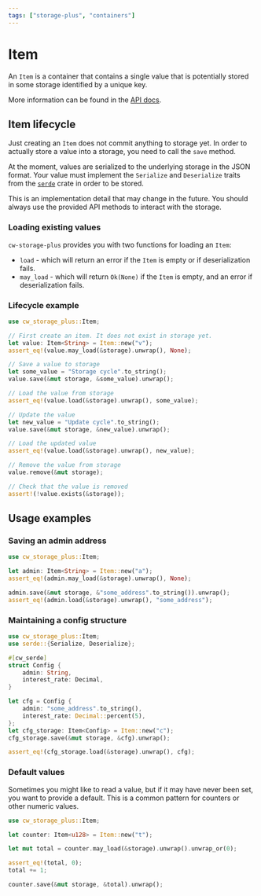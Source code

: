 ```yaml
---
tags: ["storage-plus", "containers"]
---
```



# Item

An `Item` is a container that contains a single value that is potentially stored in some storage
identified by a unique key.

<Callout>More information can be found in the [API docs].</Callout>

## Item lifecycle

Just creating an `Item` does not commit anything to storage yet. In order to actually store a value
into a storage, you need to call the `save` method.

At the moment, values are serialized to the underlying storage in the JSON format. Your value must
implement the `Serialize` and `Deserialize` traits from the [`serde`] crate in order to be stored.

<Callout>
  This is an implementation detail that may change in the future. You should always use the provided
  API methods to interact with the storage.
</Callout>

### Loading existing values

`cw-storage-plus` provides you with two functions for loading an `Item`:

- `load` - which will return an error if the `Item` is empty or if deserialization fails.
- `may_load` - which will return `Ok(None)` if the `Item` is empty, and an error if deserialization
  fails.

### Lifecycle example

```rust template="storage"
use cw_storage_plus::Item;

// First create an item. It does not exist in storage yet.
let value: Item<String> = Item::new("v");
assert_eq!(value.may_load(&storage).unwrap(), None);

// Save a value to storage
let some_value = "Storage cycle".to_string();
value.save(&mut storage, &some_value).unwrap();

// Load the value from storage
assert_eq!(value.load(&storage).unwrap(), some_value);

// Update the value
let new_value = "Update cycle".to_string();
value.save(&mut storage, &new_value).unwrap();

// Load the updated value
assert_eq!(value.load(&storage).unwrap(), new_value);

// Remove the value from storage
value.remove(&mut storage);

// Check that the value is removed
assert!(!value.exists(&storage));
```

## Usage examples

### Saving an admin address

```rust template="storage"
use cw_storage_plus::Item;

let admin: Item<String> = Item::new("a");
assert_eq!(admin.may_load(&storage).unwrap(), None);

admin.save(&mut storage, &"some_address".to_string()).unwrap();
assert_eq!(admin.load(&storage).unwrap(), "some_address");
```

### Maintaining a config structure

```rust template="storage"
use cw_storage_plus::Item;
use serde::{Serialize, Deserialize};

#[cw_serde]
struct Config {
    admin: String,
    interest_rate: Decimal,
}

let cfg = Config {
    admin: "some_address".to_string(),
    interest_rate: Decimal::percent(5),
};
let cfg_storage: Item<Config> = Item::new("c");
cfg_storage.save(&mut storage, &cfg).unwrap();

assert_eq!(cfg_storage.load(&storage).unwrap(), cfg);
```

### Default values

Sometimes you might like to read a value, but if it may have never been set, you want to provide a
default. This is a common pattern for counters or other numeric values.

```rust template="storage"
use cw_storage_plus::Item;

let counter: Item<u128> = Item::new("t");

let mut total = counter.may_load(&storage).unwrap().unwrap_or(0);

assert_eq!(total, 0);
total += 1;

counter.save(&mut storage, &total).unwrap();
```

[`serde`]: https://serde.rs/
[API docs]: https://docs.rs/cw-storage-plus/latest/cw_storage_plus/struct.Item.html
